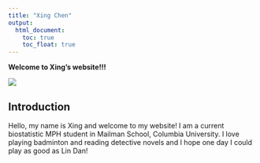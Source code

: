 ```yaml
---
title: "Xing Chen"
output: 
  html_document:
    toc: true
    toc_float: true
---
```


**Welcome to Xing's website!!!**

![](IMG_0342.gif)


## Introduction 

Hello, my name is Xing and welcome to my website! I am a current biostatistic MPH student 
in Mailman School, Columbia University. I love playing badminton and reading detective 
novels and I hope one day I could play as good as Lin Dan!




